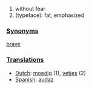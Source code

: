 #without fear
# (typeface): fat, emphasized

===[[Synonym]]s===
[[brave]]
===[[Translation]]s===
*[[Dutch]]: [[moedig]] (1), [[vetjes]] (2)
*[[Spanish]]: [[audaz]]